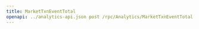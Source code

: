 ---
title: MarketTxnEventTotal
openapi: ../analytics-api.json post /rpc/Analytics/MarketTxnEventTotal
---
